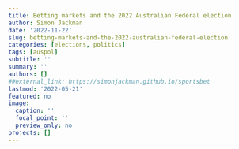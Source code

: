 ```yaml
---
title: Betting markets and the 2022 Australian Federal election
author: Simon Jackman
date: '2022-11-22'
slug: betting-markets-and-the-2022-australian-federal-election
categories: [elections, politics]
tags: [auspol]
subtitle: ''
summary: ''
authors: []
##external_link: https://simonjackman.github.io/sportsbet
lastmod: '2022-05-21'
featured: no
image:
  caption: ''
  focal_point: ''
  preview_only: no
projects: []
---
```

